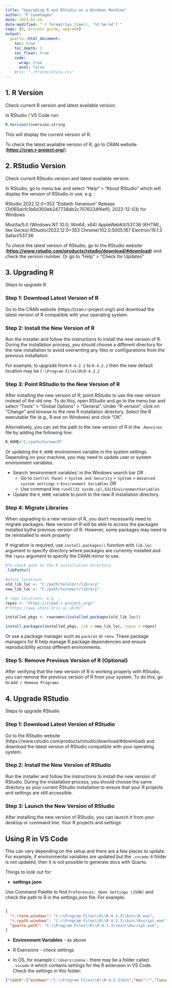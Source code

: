 ```yaml
---
title: "Upgrading R and RStudio on a Windows Machine"
author: "P Lovehagen"
date: 2023-02-25
date-modified: "`r format(Sys.time(), '%Y-%m-%d')`"
tags: [R, process guide, upgrade]
output:
  quarto::html_document:
    toc: true
    toc_depth: 3
    toc_float: true
    code:
      wrap: true
      eval: false
    #css: "./ProcessStyle.css"
---
```


## 1. R Version

Check current R version and latest available version.

In RStudio / VS Code run:

```r
R.Version()$version.string
```

This will display the current version of R.

To check the latest available version of R, go to CRAN website ([**https://cran.r-project.org/**](https://cran.r-project.org/)).

## 2. RStudio Version

Check current RStudio version and latest available version.

In RStudio, go to menu bar and select "Help" \> "About RStudio" which will display the version of RStudio in use, e.g. :

::: {#RStudio_version .special-block}
RStudio 2022.12.0+353 "Elsbeth Geranium" Release (7d165dcfc1b6d300eb247738db2c7076234f6ef0, 2022-12-03) for Windows

Mozilla/5.0 (Windows NT 10.0; Win64; x64) AppleWebKit/537.36 (KHTML, like Gecko) RStudio/2022.12.0+353 Chrome/102.0.5005.167 Electron/19.1.3 Safari/537.36
:::

To check the latest version of RStudio, go to the RStudio website ([**https://www.rstudio.com/products/rstudio/download/#download**](https://www.rstudio.com/products/rstudio/download/#download)) and check the version number. Or go to "Help" \> "Check for Updates"

## 3. Upgrading R {#sec-3.-upgrading-r}

Steps to upgrade R:

### Step 1: Download Latest Version of R

Go to the CRAN website (https://cran.r-project.org/) and download the latest version of R compatible with your operating system.

### Step 2: Install the New Version of R

Run the installer and follow the instructions to install the new version of R. During the installation process, you should choose a different directory for the new installation to avoid overwriting any files or configurations from the previous installation.

For example, to upgrade from `R-4.2.1` to `R-4.2.2` then the new default location may be `C:\Program Files\R\R-4.2.2`

### Step 3: Point RStudio to the New Version of R

After installing the new version of R, point RStudio to use the new version instead of the old one. To do this, open RStudio and go to the menu bar and select "Tools" \> "Global Options" \> "General". Under "R version", click on "Change" and browse to the new R installation directory. Select the R executable file (e.g., R.exe on Windows) and click "OK".

Alternatively, you can set the path to the new version of R in the `.Renviron` file by adding the following line:

```r
R_HOME="C:/path/to/new/R"
```

Or updating the `R_HOME` environment variable in the system settings.  Depending on your machine, you may need to update user or system environment variables.

* Search 'environment variables' in the Windows search bar OR
  * Go to `Control Panel` \> `System and Security` \> `System` \> `Advanced system settings` \> `Environment Variables` OR
  * Use command line `rundll32 sysdm.cpl,EditEnvironmentVariables`
* Update the `R_HOME` variable to point to the new R installation directory.

### Step 4: Migrate Libraries

When upgrading to a new version of R, you don't necessarily need to migrate packages. New version of R will be able to access the packages installed bythe previous version of R. However, some packages may need to be reinstalled to work properly

If migration is required, use `install.packages()` function with `lib.loc` argument to specify directory where packages are currently installed and the `repos` argument to specify the CRAN mirror to use.

```r
#To check path to the R installation directory
.libPaths()

#store locations
old_lib_loc <- "C:/path/to/old/r/library"
new_lib_loc <- "C:/path/to/new/r/library"

# repo locations, e.g. :
repos <- "https://cloud.r-project.org/"
#"https://www.stats.bris.ac.uk/R/"

installed_pkgs <- rownames(installed.packages(old_lib_loc))

install.packages(installed_pkgs, lib = new_lib_loc, repos = repos)


```

Or use a package manager such as `packrat` or `renv`. These package managers for R help manage R package dependencies and ensure reproducibility across different environments.

### Step 5: Remove Previous Version of R (Optional)

After verifying that the new version of R is working properly with RStudio, you can remove the previous version of R from your system. To do this, go to `Add / Remove Programs`

## 4. Upgrade RStudio

Steps to upgrade RStudio

### Step 1: Download Latest Version of RStudio

Go to the RStudio website (https://www.rstudio.com/products/rstudio/download/#download) and download the latest version of RStudio compatible with your operating system.

### Step 2: Install the New Version of RStudio

Run the installer and follow the instructions to install the new version of RStudio. During the installation process, you should choose the same directory as your current RStudio installation to ensure that your R projects and settings are still accessible.

### Step 3: Launch the New Version of RStudio

After installing the new version of RStudio, you can launch it from your desktop or command line. Your R projects and settings

## Using R in VS Code 

This can vary depending on the setup and there are a few places to update.  For example, if environmental variables are updated but the `.vscode-R` folder is not updated, then it is not possible to generate docs with Quarto.

Things to look out for: 

* **settings.json**

Use Command Palette to find `Preferences: Open Settings (JSON)` and check the path to R in the settings.json file.  For example:

```json

{
  "r.rterm.windows": "C:\\Program Files\\R\\R-4.3.3\\bin\\R.exe",
  "r.rpath.windows": "C:\\Program Files\\R\\R-4.3.3\\bin\\Rscript.exe",
  "quarto.path": "C:\\Program Files\\R\\R-4.3.3\\bin\\Rscript.exe",
}
```

* **Environment Variables** - as above

* R Exensions - check settings

* In OS, for example `C:\Users\zoona` - there may be a folder called `.vscode-R` which contains settings for the R extension in VS Code.  Check the settings in this folder:

```json
{"rpath":{"windows":"C:\\Program Files\\R\\R-4.3.3\bin","mac":"","linux":""},"debugger":{"commandLineArgs":[],"timeouts":{"startup":2000,"terminate":50,"prompt":0},"checkVersion":"recommended","trackTerminals":false},"rterm":{"windows":"C:\\Program Files\\R\\R-4.3.3\\bin\\R.exe","mac":"","linux":"","option":["--no-save","--no-restore"]},"libPaths":[],"useRenvLibPath":false,"lsp":{"enabled":true,"args":[],"promptToInstall":true,"debug":false,"diagnostics":true,"lang":"","use_stdio":false,"multiServer":true,"path":"C:\\Program Files\\R\\R-4.3.3\\bin\\R.exe"},"rmarkdown":{"codeLensCommands":["r.runCurrentChunk","r.runAboveChunks"],"enableCodeLens":true,"chunkBackgroundColor":"rgba(128, 128, 128, 0.1)","preview":{"autoRefresh":true,"zoom":1},"knit":{"useBackgroundProcess":true,"focusOutputChannel":true,"openOutputFile":false,"command":"rmarkdown::render","defaults":{"knitWorkingDirectory":"document directory"}}},"helpPanel":{"enableSyntaxHighlighting":true,"cacheIndexFiles":"None","previewLocalPackages":["."],"rpath":"","enableHoverLinks":true,"clickCodeExamples":{"Click":"Copy","Ctrl+Click":"Run","Shift+Click":"Ignore"}},"source":{"encoding":"UTF-8","echo":false,"focus":"editor"},"alwaysUseActiveTerminal":false,"bracketedPaste":false,"removeLeadingComments":false,"sessionWatcher":true,"session":{"useWebServer":false,"watchGlobalEnvironment":true,"objectLengthLimit":2000,"objectTimeout":50,"levelOfObjectDetail":"Minimal","emulateRStudioAPI":true,"data":{"rowLimit":0,"pageSize":500},"viewers":{"viewColumn":{"plot":"Two","browser":"Active","viewer":"Two","pageViewer":"Active","view":"Two","helpPanel":"Two"}}},"rtermSendDelay":8,"workspaceViewer":{"showObjectSize":false,"removeHiddenItems":false,"clearPrompt":true},"liveShare":{"timeout":10000,"defaults":{"commandForward":false,"shareWorkspace":true,"shareBrowser":false}},"plot":{"devArgs":{"width":800,"height":1200},"useHttpgd":false,"defaults":{"colorTheme":"original","plotPreviewLayout":"multirow","fullWindowMode":false},"timing":{"resizeInterval":100,"refreshInterval":10},"customStyleOverwrites":""}}
```

